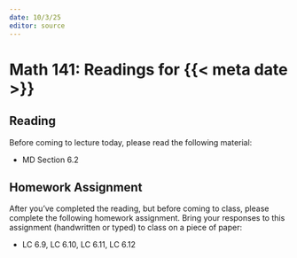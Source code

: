 ```yaml
---
date: 10/3/25
editor: source
---
```


# Math 141: Readings for {{< meta date >}}

## Reading 

Before coming to lecture today, please read the following material: 

-   MD Section 6.2

## Homework Assignment

After you've completed the reading, but before coming to class, please complete the following homework assignment. Bring your responses to this assignment (handwritten or typed) to class on a piece of paper: 

-   LC 6.9, LC 6.10, LC 6.11, LC 6.12